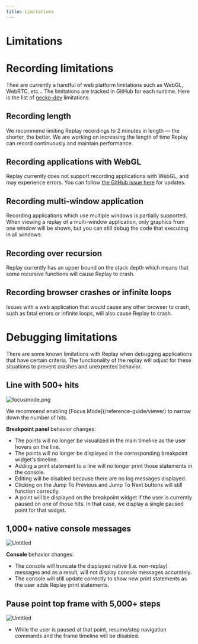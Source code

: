 ```yaml
---
title: Limitations
---
```


# Limitations

# Recording limitations

Thee are currently a handful of web platform limitations such as WebGL, WebRTC, etc... The limitations are tracked in GitHub for each runtime. Here is the list of [gecko-dev](https://github.com/replayio/gecko-dev/issues?q=is%3Aissue+is%3Aopen+label%3Alimitation+) limitations.

## Recording length

We recommend limiting Replay recordings to 2 minutes in length — the shorter, the better. We are working on increasing the length of time Replay can record continuously and maintain performance.

## Recording applications with WebGL

Replay currently does not support recording applications with WebGL, and may experience errors. You can follow [the GitHub issue here](https://github.com/replayio/gecko-dev/issues/58) for updates.

## Recording multi-window application

Recording applications which use multiple windows is partially supported. When viewing a replay of a multi-window application, only graphics from one window will be shown, but you can still debug the code that executing in all windows.

## Recording over recursion

Replay currently has an upper bound on the stack depth which means that some recursive functions will cause Replay to crash.

## Recording browser crashes or infinite loops

Issues with a web application that would cause any other browser to crash, such as fatal errors or infinite loops, will also cause Replay to crash.

# Debugging limitations

There are some known limitations with Replay when debugging applications that have certain criteria. The functionality of the replay will adjust for these situations to prevent crashes and unexpected behavior.

## Line with 500+ hits

![focusmode.png](/images/focusmode_cqskw.png)

<Callout type="info" emoji="💡">
We recommend enabling [Focus Mode](/reference-guide/viewer) to narrow down the number of hits.

</Callout>

**Breakpoint panel** behavior changes:

- The points will no longer be visualized in the main timeline as the user hovers on the line.
- The points will no longer be displayed in the corresponding breakpoint widget's timeline.
- Adding a print statement to a line will no longer print those statements in the console.
- Editing will be disabled because there are no log messages displayed.
- Clicking on the Jump To Previous and Jump To Next buttons will still function correctly.
- A point will be displayed on the breakpoint widget if the user is currently paused on one of those hits. In that case, we display a single paused point for that widget.

## 1,000+ native console messages

![Untitled](/images/Untitled_ismla.png)

**Console** behavior changes:

- The console will truncate the displayed native (i.e. non-replay) messages and as a result, will not display console messages accurately.
- The console will still update correctly to show new print statements as the user adds Replay print statements.

## Pause point top frame with 5,000+ steps

![Untitled](/images/Untitled%201_inikz.png)

- While the user is paused at that point, resume/step navigation commands and the frame timeline will be disabled.
